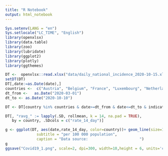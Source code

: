```yaml
---
title: "R Notebook"
output: html_notebook
---
```



```r
Sys.setenv(LANG = "en")
Sys.setlocale("LC_TIME", "English")
library(openxlsx)
library(data.table)
library(zoo)
library(lubridate)
library(ggplot2)
library(plotly)
library(ggthemes)
```

```r
DT <-  openxlsx::read.xlsx("data/daily_national_incidence_2020-10-15.xlsx")
setDT(DT)
DT[,date:=as.Date(date),]
countries <-  c("Austria", "Belgium", "France", "Luxembourg", "Netherlands", "Germany", "Slovenia", "Switzerland")
dt_from <-   as.Date("2020-03-01")
dt_to <- as.Date("2020-10-10")

DT <- DT[country %in% countries & date>=dt_from & date<=dt_to & indicator =="confirmed cases"][order(date)]

DT[, "ravg_" := lapply(.SD, rollmean, k = 14, na.pad = TRUE), 
   by = country, .SDcols = c("rate_14_day")]

```

```r
g <- ggplot(DT, aes(date,rate_14_day, color=country))+ geom_line(size=1) + scale_color_brewer(palette="Set1") + theme_fivethirtyeight()+theme(legend.title=element_blank())+ labs(title = "14 days notification rate of newly reported COVID19 Cases ",
              subtitle = "per 100 000 population",
              caption = "Data source:                       ")
g
ggsave("Covid19_1.png", scale=2, dpi=300, width=10,height = 6, units='cm')
```

